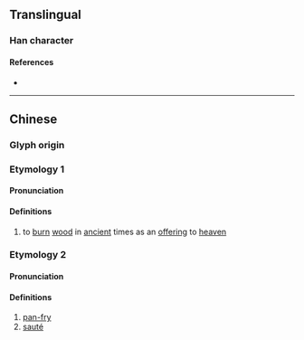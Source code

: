 {{character info/new}}
==Translingual==

===Han character===
{{Han char|rn=86|rad=火|as=06|sn=10|four=|canj=FYCK|ids=⿰火交}}

====References====
* {{Han ref|kx=0669.110|dkj=18982|dj=1078.180|hdz=32200.180|uh=70C4|ud=28868}}

----

==Chinese==
{{zh-forms}}

===Glyph origin===
{{Han etym}}

===Etymology 1===
====Pronunciation====
{{zh-pron
|m=jiǎo
|c=gaau2
|mc=y
|oc=y
|cat=v
}}

====Definitions====
{{zh-hanzi}}

# {{zh-hg}} to [[burn]] [[wood]] in [[ancient]] times as an [[offering]] to [[heaven]]

===Etymology 2===
====Pronunciation====
{{zh-pron
|m=yào
|c=
|cat=v
}}

====Definitions====
{{zh-hanzi}}

# [[pan-fry]]
# [[sauté]]